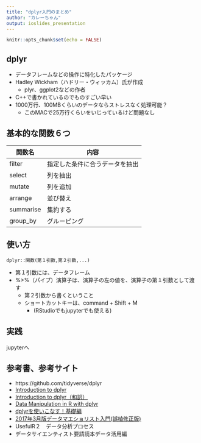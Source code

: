 ```yaml
---
title: "dplyr入門のまとめ"
author: "カレーちゃん"
output: ioslides_presentation
---
```


```r
knitr::opts_chunk$set(echo = FALSE)
```

## dplyr

- データフレームなどの操作に特化したパッケージ
- Hadley Wickham（ハドリー・ウィッカム）氏が作成
    - plyr、ggplot2などの作者
- C++で書かれているのでものすごい早い
- 1000万行、100MBくらいのデータならストレスなく処理可能？
    - このMACで25万行くらいをいじっているけど問題なし


## 基本的な関数６つ

|関数名|内容|
|------|----|
|filter|指定した条件に合うデータを抽出|
|select|列を抽出|
|mutate|列を追加|
|arrange|並び替え|
|summarise|集約する|
|group_by|グルーピング|

## 使い方

```{eval=FALSE,echo=TRUE}

dplyr::関数(第１引数,第２引数,...)

```
- 第１引数には、データフレーム
- %>%（パイプ）演算子は、演算子の左の値を、演算子の第１引数として渡す
    - 第２引数から書くということ
    - ショートカットキーは、command + Shift + M
        - (RStudioでもjupyterでも使える)



## 実践

jupyterへ

## 参考書、参考サイト
- https://github.com/tidyverse/dplyr
- [Introduction to dplyr](https://cran.rstudio.com/web/packages/dplyr/vignettes/introduction.html)
- [Introduction to dplyr（和訳）](http://qiita.com/yutannihilation/items/7a78d897810446dd6a3b)
- [Data Manipulation in R with dplyr](https://www.datacamp.com/courses/dplyr-data-manipulation-r-tutorial)
- [dplyrを使いこなす！基礎編](http://qiita.com/matsuou1/items/e995da273e3108e2338e)
- [2017年3月版データマエショリスト入門(誤植修正版)](https://www.slideshare.net/mattuyuya/20173-73273679)
- UsefulR２　データ分析プロセス
- データサイエンティスト要請読本データ活用編